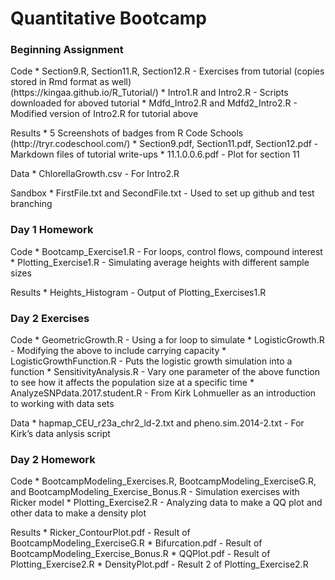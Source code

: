 
# Quantitative Bootcamp 

### Beginning Assignment
Code
* Section9.R, Section11.R, Section12.R - Exercises from tutorial (copies stored in Rmd format as well)  
(https://kingaa.github.io/R_Tutorial/)
* Intro1.R and Intro2.R - Scripts downloaded for aboved tutorial
* Mdfd_Intro2.R and Mdfd2_Intro2.R - Modified version of Intro2.R for tutorial above


Results
* 5 Screenshots of badges from R Code Schools  
(http://tryr.codeschool.com/)
* Section9.pdf, Section11.pdf, Section12.pdf - Markdown files of tutorial write-ups
* 11.1.0.0.6.pdf - Plot for section 11

Data
* ChlorellaGrowth.csv - For Intro2.R

Sandbox
* FirstFile.txt and SecondFile.txt - Used to set up github and test branching

### Day 1 Homework
Code
* Bootcamp_Exercise1.R - For loops, control flows, compound interest
* Plotting_Exercise1.R - Simulating average heights with different sample sizes

Results
* Heights_Histogram - Output of Plotting_Exercises1.R

### Day 2 Exercises
Code
* GeometricGrowth.R - Using a for loop to simulate
* LogisticGrowth.R - Modifying the above to include carrying capacity
* LogisticGrowthFunction.R - Puts the logistic growth simulation into a function
* SensitivityAnalysis.R - Vary one parameter of the above function to see how it affects the population size at a specific time
* AnalyzeSNPdata.2017.student.R - From Kirk Lohmueller as an introduction to working with data sets

Data
* hapmap_CEU_r23a_chr2_ld-2.txt and pheno.sim.2014-2.txt - For Kirk's data anlysis script

### Day 2 Homework
Code
* BootcampModeling_Exercises.R, BootcampModeling_ExerciseG.R, and BootcampModeling_Exercise_Bonus.R - Simulation exercises with Ricker model
* Plotting_Exercise2.R - Analyzing data to make a QQ plot and other data to make a density plot

Results
* Ricker_ContourPlot.pdf - Result of BootcampModeling_ExerciseG.R
* Bifurcation.pdf - Result of BootcampModeling_Exercise_Bonus.R
* QQPlot.pdf - Result of Plotting_Exercise2.R
* DensityPlot.pdf - Result 2 of Plotting_Exercise2.R